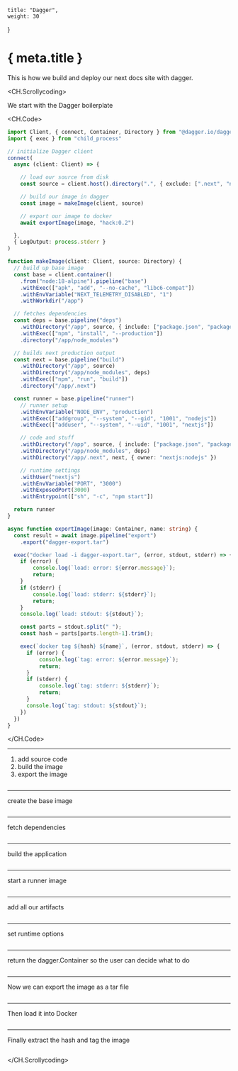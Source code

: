 	title: "Dagger",
	weight: 30
}

# { meta.title }

This is how we build and deploy our next docs site with dagger.

<CH.Scrollycoding>

We start with the Dagger boilerplate

<CH.Code>

```ts dagger.mts focus=1,4:6,17:19
import Client, { connect, Container, Directory } from "@dagger.io/dagger"
import { exec } from "child_process"

// initialize Dagger client
connect(
  async (client: Client) => {

    // load our source from disk
    const source = client.host().directory(".", { exclude: [".next", "node_modules/"] })

    // build our image in dagger
    const image = makeImage(client, source)

    // export our image to docker
    await exportImage(image, "hack:0.2")

  },
  { LogOutput: process.stderr }
)

function makeImage(client: Client, source: Directory) {
  // build up base image
  const base = client.container()
    .from("node:18-alpine").pipeline("base")
    .withExec(["apk", "add", "--no-cache", "libc6-compat"])
    .withEnvVariable("NEXT_TELEMETRY_DISABLED", "1")
    .withWorkdir("/app")

  // fetches dependencies
  const deps = base.pipeline("deps")
    .withDirectory("/app", source, { include: ["package.json", "package-lock.json"] })
    .withExec(["npm", "install", "--production"])
    .directory("/app/node_modules")

  // builds next production output
  const next = base.pipeline("build")
    .withDirectory("/app", source)
    .withDirectory("/app/node_modules", deps)
    .withExec(["npm", "run", "build"])
    .directory("/app/.next")

  const runner = base.pipeline("runner")
    // runner setup
    .withEnvVariable("NODE_ENV", "production")
    .withExec(["addgroup", "--system", "--gid", "1001", "nodejs"])
    .withExec(["adduser", "--system", "--uid", "1001", "nextjs"])

    // code and stuff
    .withDirectory("/app", source, { include: ["package.json", "package-lock.json"] })
    .withDirectory("/app/node_modules", deps)
    .withDirectory("/app/.next", next, { owner: "nextjs:nodejs" })

    // runtime settings
    .withUser("nextjs")
    .withEnvVariable("PORT", "3000")
    .withExposedPort(3000)
    .withEntrypoint(["sh", "-c", "npm start"])

  return runner
}

async function exportImage(image: Container, name: string) {
  const result = await image.pipeline("export")
    .export("dagger-export.tar")

  exec("docker load -i dagger-export.tar", (error, stdout, stderr) => {
    if (error) {
        console.log(`load: error: ${error.message}`);
        return;
    }
    if (stderr) {
        console.log(`load: stderr: ${stderr}`);
        return;
    }
    console.log(`load: stdout: ${stdout}`);

    const parts = stdout.split(" ");
    const hash = parts[parts.length-1].trim();

    exec(`docker tag ${hash} ${name}`, (error, stdout, stderr) => {
      if (error) {
          console.log(`tag: error: ${error.message}`);
          return;
      }
      if (stderr) {
          console.log(`tag: stderr: ${stderr}`);
          return;
      }
      console.log(`tag: stdout: ${stdout}`);
    })
  })
}
```
</CH.Code>

---

1. add source code
1. build the image
1. export the image

```ts dagger.mts focus=8:15
```

---

create the base image

```ts dagger.mts focus=21,22:27
```

---

fetch dependencies

```ts dagger.mts focus=21,29:33
```

---

build the application

```ts dagger.mts focus=21,35:40
```

---

start a runner image

```ts dagger.mts focus=42:46
```

---

add all our artifacts

```ts dagger.mts focus=48:51
```

---

set runtime options

```ts dagger.mts focus=53:57
```

---

return the dagger.Container so the user can decide what to do


```ts dagger.mts focus=59:60
```

---

Now we can export the image as a tar file

```ts dagger.mts focus=62:64
```

---

Then load it into Docker

```ts dagger.mts focus=66
```

---

Finally extract the hash and tag the image

```ts dagger.mts focus=77:80
```

</CH.Scrollycoding>



